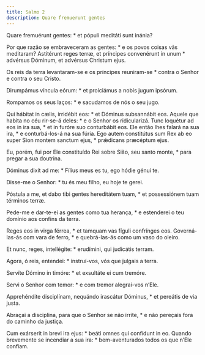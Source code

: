 ```yaml
---
title: Salmo 2
description: Quare fremuerunt gentes
---
```


<div class="side-by-side not-content">

Quare fremuérunt gentes: * et pópuli meditáti sunt inánia?

Por que razão se embraveceram as gentes: * e os povos coisas vãs meditaram?
  Astitérunt reges terræ, et príncipes convenérunt in unum * advérsus Dóminum,
    et advérsus Christum ejus.

Os reis da terra levantaram-se e os príncipes reuniram-se * contra o Senhor
    e contra o seu Cristo.

Dirumpámus víncula eórum: * et proiciámus a nobis jugum ipsórum.

Rompamos os seus laços: * e sacudamos de nós o seu jugo.

Qui hábitat in cælis, irridébit eos: * et Dóminus subsannábit eos.
  Aquele que habita no céu rir-se-á deles: * e o Senhor os ridicularizá.
  Tunc loquétur ad eos in ira sua, * et in furóre suo conturbábit eos.
  Ele então lhes falará na sua ira, * e conturbá-los-á na sua fúria.
  Ego autem constitútus sum Rex ab eo super Sion montem sanctum ejus, *
    prǽdicans præcéptum ejus.

Eu, porém, fui por Ele constituído Rei sobre Sião, seu santo monte, * para
    pregar a sua doutrina.

Dóminus dixit ad me: * Fílius meus es tu, ego hódie génui te.

Disse-me o Senhor: * tu és meu filho, eu hoje te gerei.

Póstula a me, et dabo tibi gentes hereditátem tuam, * et possessiónem tuam
    términos terræ.

Pede-me e dar-te-ei as gentes como tua herança, * e estenderei o teu domínio
    aos confins da terra.

Reges eos in virga férrea, * et tamquam vas fíguli confrínges eos.
  Governá-las-ás com vara de ferro, * e quebrá-las-ás como um vaso do oleiro.

Et nunc, reges, intellégite: * erudímini, qui judicátis terram.

Agora, ó reis, entendei: * instruí-vos, vós que julgais a terra.

Servíte Dómino in timóre: * et exsultáte ei cum tremóre.

Servi o Senhor com temor: * e com tremor alegrai-vos n’Ele.

Apprehéndite disciplínam, nequándo irascátur Dóminus, * et pereátis de via
    justa.

Abraçai a disciplina, para que o Senhor se não irrite, * e não pereçais fora
    do caminho da justiça.

Cum exárserit in brevi ira ejus: * beáti omnes qui confídunt in eo.
  Quando brevemente se incendiar a sua ira: * bem-aventurados todos os que
    n’Ele confiam.

</div>
